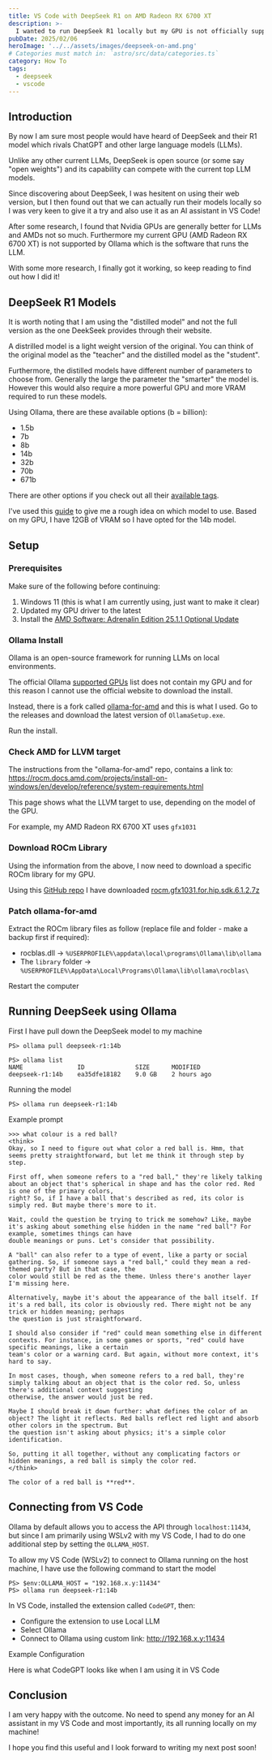```yaml
---
title: VS Code with DeepSeek R1 on AMD Radeon RX 6700 XT
description: >-
  I wanted to run DeepSeek R1 locally but my GPU is not officially supported by Ollama, but this is how I made it work.
pubDate: 2025/02/06
heroImage: '../../assets/images/deepseek-on-amd.png'
# Categories must match in: `astro/src/data/categories.ts`
category: How To
tags:
  - deepseek
  - vscode
---
```


## Introduction
By now I am sure most people would have heard of DeepSeek and their R1 model which rivals ChatGPT and other large language models (LLMs).

Unlike any other current LLMs, DeepSeek is open source (or some say "open weights") and its capability can compete with the current top LLM models.

Since discovering about DeepSeek, I was hesitent on using their web version, but I then found out that we can actually run their models locally so I was very keen to give it a try and also use it as an AI assistant in VS Code!

After some research, I found that Nvidia GPUs are generally better for LLMs and AMDs not so much. Furthermore my current GPU (AMD Radeon RX 6700 XT) is not supported by Ollama which is the software that runs the LLM.

With some more research, I finally got it working, so keep reading to find out how I did it!

## DeepSeek R1 Models
It is worth noting that I am using the "distilled model" and not the full version as the one DeekSeek provides through their website.

A distrilled model is a light weight version of the original. You can think of the original model as the "teacher" and the distilled model as the "student".

Furthermore, the distilled models have different number of parameters to choose from. Generally the large the parameter the "smarter" the model is. However this would also require a more powerful GPU and more VRAM required to run these models.

Using Ollama, there are these available options (b = billion):
 - 1.5b
 - 7b
 - 8b
 - 14b
 - 32b
 - 70b
 - 671b

There are other options if you check out all their [available tags](https://ollama.com/library/deepseek-r1/tags).

I've used this [guide](https://dev.to/askyt/deepseek-r1-671b-complete-hardware-requirements-optimal-deployment-setup-2e48) to give me a rough idea on which model to use. Based on my GPU, I have 12GB of VRAM so I have opted for the 14b model.

## Setup
### Prerequisites
Make sure of the following before continuing:

1. Windows 11 (this is what I am currently using, just want to make it clear)
2. Updated my GPU driver to the latest
3. Install the [AMD Software: Adrenalin Edition 25.1.1 Optional Update](https://www.amd.com/en/resources/support-articles/release-notes/RN-RAD-WIN-25-1-1.html)

### Ollama Install
Ollama is an open-source framework for running LLMs on local environments.

The official Ollama [supported GPUs](https://github.com/ollama/ollama/blob/main/docs/gpu.md) list does not contain my GPU and for this reason I cannot use the official website to download the install.

Instead, there is a fork called [ollama-for-amd](https://github.com/likelovewant/ollama-for-amd) and this is what I used. Go to the releases and download the latest version of `OllamaSetup.exe`.

Run the install.

### Check AMD for LLVM target
The instructions from the "ollama-for-amd" repo, contains a link to: https://rocm.docs.amd.com/projects/install-on-windows/en/develop/reference/system-requirements.html

This page shows what the LLVM target to use, depending on the model of the GPU.

For example, my AMD Radeon RX 6700 XT uses `gfx1031`

### Download ROCm Library
Using the information from the above, I now need to download a specific ROCm library for my GPU.

Using this [GitHub repo](https://github.com/likelovewant/ROCmLibs-for-gfx1103-AMD780M-APU/releases/tag/v0.6.1.2) I have downloaded [rocm.gfx1031.for.hip.sdk.6.1.2.7z](https://github.com/likelovewant/ROCmLibs-for-gfx1103-AMD780M-APU/releases/download/v0.6.1.2/rocm.gfx1031.for.hip.sdk.6.1.2.7z)

### Patch ollama-for-amd
Extract the ROCm library files as follow (replace file and folder - make a backup first if required):
- rocblas.dll -> `%USERPROFILE%\appdata\local\programs\Ollama\lib\ollama`
- The `library` folder -> `%USERPROFILE%\AppData\Local\Programs\Ollama\lib\ollama\rocblas\`

Restart the computer

## Running DeepSeek using Ollama
First I have pull down the DeepSeek model to my machine
```
PS> ollama pull deepseek-r1:14b

PS> ollama list
NAME               ID              SIZE      MODIFIED
deepseek-r1:14b    ea35dfe18182    9.0 GB    2 hours ago
```

Running the model
```
PS> ollama run deepseek-r1:14b
```

Example prompt
```
>>> what colour is a red ball?
<think>
Okay, so I need to figure out what color a red ball is. Hmm, that seems pretty straightforward, but let me think it through step by step.

First off, when someone refers to a "red ball," they're likely talking about an object that's spherical in shape and has the color red. Red is one of the primary colors,
right? So, if I have a ball that's described as red, its color is simply red. But maybe there's more to it.

Wait, could the question be trying to trick me somehow? Like, maybe it's asking about something else hidden in the name "red ball"? For example, sometimes things can have
double meanings or puns. Let's consider that possibility.

A "ball" can also refer to a type of event, like a party or social gathering. So, if someone says a "red ball," could they mean a red-themed party? But in that case, the
color would still be red as the theme. Unless there's another layer I'm missing here.

Alternatively, maybe it's about the appearance of the ball itself. If it's a red ball, its color is obviously red. There might not be any trick or hidden meaning; perhaps
the question is just straightforward.

I should also consider if "red" could mean something else in different contexts. For instance, in some games or sports, "red" could have specific meanings, like a certain
team's color or a warning card. But again, without more context, it's hard to say.

In most cases, though, when someone refers to a red ball, they're simply talking about an object that is the color red. So, unless there's additional context suggesting
otherwise, the answer would just be red.

Maybe I should break it down further: what defines the color of an object? The light it reflects. Red balls reflect red light and absorb other colors in the spectrum. But
the question isn't asking about physics; it's a simple color identification.

So, putting it all together, without any complicating factors or hidden meanings, a red ball is simply the color red.
</think>

The color of a red ball is **red**.
```

## Connecting from VS Code
Ollama by default allows you to access the API through `localhost:11434`, but since I am primarily using WSLv2 with my VS Code, I had to do one additional step by setting the `OLLAMA_HOST`.

To allow my VS Code (WSLv2) to connect to Ollama running on the host machine, I have use the following command to start the model
```
PS> $env:OLLAMA_HOST = "192.168.x.y:11434"
PS> ollama run deepseek-r1:14b
```

In VS Code, installed the extension called `CodeGPT`, then:
- Configure the extension to use Local LLM
- Select Ollama
- Connect to Ollama using custom link: http://192.168.x.y:11434

Example Configuration
<ImageZoom src="/images/ollama-vs-code-setting.png" client:load />

Here is what CodeGPT looks like when I am using it in VS Code
<ImageZoom src="/images/ollama-vs-code-sample.png" client:load />

## Conclusion
I am very happy with the outcome. No need to spend any money for an AI assistant in my VS Code and most importantly, its all running locally on my machine!

I hope you find this useful and I look forward to writing my next post soon!
